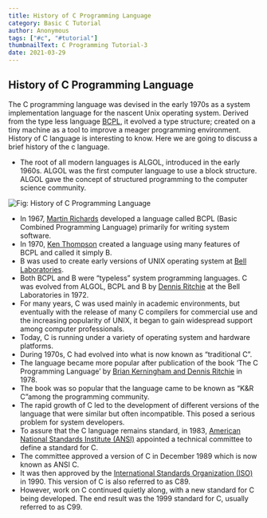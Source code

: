 ```yaml
---
title: History of C Programming Language
category: Basic C Tutorial
author: Anonymous
tags: ["#c", "#tutorial"]
thumbnailText: C Programming Tutorial-3
date: 2021-03-29
---
```


## History of C Programming Language

The C programming language was devised in the early 1970s as a system implementation
language for the nascent Unix operating system. Derived from the type less language
[BCPL](https://en.wikipedia.org/wiki/BCPL), it evolved a type structure; created on a tiny machine as a tool to improve a
meager programming environment. History of C language is interesting to know.
Here we are going to discuss a brief history of the c language.

- The root of all modern languages is ALGOL, introduced in the early 1960s.
ALGOL was the first computer language to use a block structure. ALGOL gave
the concept of structured programming to the computer science community.

![Fig: History of C Programming Language ](../../assets/cPic/hist.png)

- In 1967, [Martin Richards](https://en.wikipedia.org/wiki/Martin_Richards_(computer_scientist)) developed a language called BCPL
(Basic Combined Programming Language) primarily for writing system software.
- In 1970, [Ken Thompson](https://en.wikipedia.org/wiki/Ken_Thompson) created a language using many features of BCPL and called it simply B.
- B was used to create early versions of UNIX operating system at [Bell Laboratories](https://www.bell-labs.com/).
- Both BCPL and B were “typeless” system programming languages. C was evolved from ALGOL, BCPL and B by [Dennis Ritchie](https://en.wikipedia.org/wiki/Dennis_Ritchie)
at the Bell Laboratories in 1972.
- For many years, C was used mainly in academic environments, but eventually with the release of many C compilers for
commercial use and the increasing popularity of UNIX, it began to gain widespread support among computer professionals.
- Today, C is running under a variety of operating system and hardware platforms.
- During 1970s, C had evolved into what is now known as “traditional C”.
- The language became more popular after publication of the book ‘The C Programming Language’ by [Brian Kerningham and
Dennis Ritchie](https://en.wikipedia.org/wiki/Brian_Kernighan) in 1978.
- The book was so popular that the language came to be known as “K&R C”among the programming community.
- The rapid growth of C led to the development of different versions of the language that were similar but often incompatible.
This posed a serious problem for system developers.
- To assure that the C language remains standard, in 1983, [American National Standards Institute (ANSI)](https://ansi.org/) appointed a technical
committee to define a standard for C.
- The committee approved a version of C in December 1989 which is now known as ANSI C.
- It was then approved by the [International Standards Organization (ISO)](https://www.iso.org/home.html) in 1990. This version of C is also referred to as C89.
- However, work on C continued quietly along, with a new standard for C being developed. The end result was the 1999 standard for C,
usually referred to as C99.

